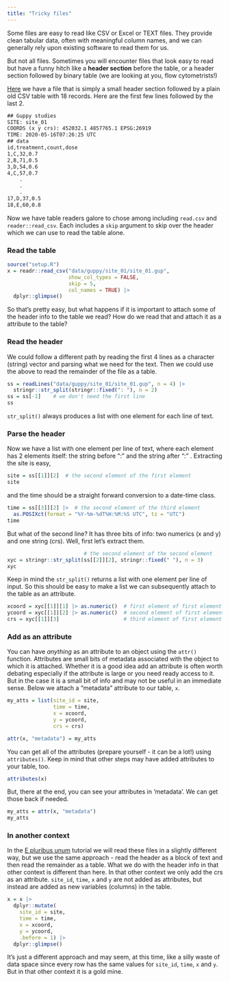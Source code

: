 ```yaml
---
title: "Tricky files"
---
```


Some files are easy to read like CSV or Excel or TEXT files.  They provide clean tabular data, often with meaningful column names, and we can generally rely upon existing software to read them for us.  

But not all files.  Sometimes you will encounter files that look easy to read but have a funny hitch like a **header section** before the table, or a header section followed by binary table (we are looking at you, flow cytometrists!)

[Here](data/guppy/site_01/site_01.gup) we have a file that is simply a small header section followed by a plain old CSV table with 18 records. Here are the first few lines followed by the last 2.

```default
## Guppy studies
SITE: site_01
COORDS (x y crs): 452032.1 4857765.1 EPSG:26919
TIME: 2020-05-16T07:26:25 UTC
## data
id,treatment,count,dose
1,C,32,0.7
2,B,71,0.5
3,D,54,0.6
4,C,57,0.7
    .
    .
    .
17,D,37,0.5
18,E,60,0.8
```

Now we have table readers galore to chose among including `read.csv` and `reader::read_csv`.  Each includes a `skip` argument to skip over the header which we can use to read the table alone.

### Read the table

```r
source("setup.R")
x = readr::read_csv("data/guppy/site_01/site_01.gup",
                    show_col_types = FALSE,
                    skip = 5,
                    col_names = TRUE) |>
  dplyr::glimpse()
```

So that's pretty easy, but what happens if it is important to attach some of the header info to the table we read?  How do we read that and attach it as a attribute to the table?

### Read the header

We could follow a different path by reading the first 4 lines as a character (string) vector and parsing what we need for the text.  Then we could use the above to read the remainder of the file as a table.

```r
ss = readLines("data/guppy/site_01/site_01.gup", n = 4) |>
  stringr::str_split(stringr::fixed(": "), n = 2)
ss = ss[-1]    # we don't need the first line
ss
```

`str_split()` always produces a list with one element for each line of text.

### Parse the header

Now we have a list with one element per line of text, where each element has 2 elements itself: the string before ": " and the string after ":" .  Extracting the site is easy,

```r
site = ss[[1]][2]  # the second element of the first element
site
```
and the time should be a straight forward conversion to a date-time class.  

```r
time = ss[[3]][2] |>  # the second element of the third element
  as.POSIXct(format = "%Y-%m-%dT%H:%M:%S UTC", tz = "UTC")
time
```

But what of the second line?  It has three bits of info: two numerics (x and y) and one string (crs). Well, first let's extract them.

```r
                         # the second element of the second element
xyc = stringr::str_split(ss[[2]][2], stringr::fixed(" "), n = 3)
xyc
```

Keep in mind the `str_split()` returns a list with one element per line of input. So this should be easy to make a list we can subsequently attach to the table as an attribute.

```r
xcoord = xyc[[1]][1] |> as.numeric()  # first element of first element
ycoord = xyc[[1]][2] |> as.numeric()  # second element of first element
crs = xyc[[1]][3]                     # third element of first element
```

### Add as an attribute

You can have *anything* as an attribute to an object using the `attr()` function. Attributes are small bits of metadata associated with the object to which it is attached.  Whether it is a good idea add an attribute is often worth debating especially if the attribute is large or you need ready access to it.  But in the case it is a small bit of info and may not be useful in an immediate sense.  Below we attach a "metadata" attribute to our table, `x`.

```r
my_atts = list(site_id = site,
               time = time,
               x = xcoord,
               y = ycoord,
               crs = crs)

attr(x, "metadata") = my_atts
```

You can get all of the attributes (prepare yourself - it can be a lot!) using `attributes()`. Keep in mind that other steps may have added attributes to your table, too.  

```r
attributes(x)
```
But, there at the end, you can see your attributes in 'metadata'.  We can get those back if needed.

```r
my_atts = attr(x, "metadata")
my_atts
```
### In another context

In the [E pluribus unum](files-many.qmd) tutorial we will read these files in a slightly different way, but we use the same approach - read the header as a block of text and then read the remainder as a table.  What we do with the header info in that other context is different than here.  In that other context we only add the crs as an attribute. `site_id`, `time`, `x` and `y` are not added as attributes, but instead are added as new variables (columns) in the table.

```r
x = x |>
  dplyr::mutate(
    site_id = site,
    time = time,
    x = xcoord,
    y = ycoord, 
    .before = 1) |>
  dplyr::glimpse()
```
It's just a different approach and may seem, at this time, like a silly waste of data space since every row has the same values for `site_id`, `time`, `x` and `y`.  But in that other context it is a gold mine.